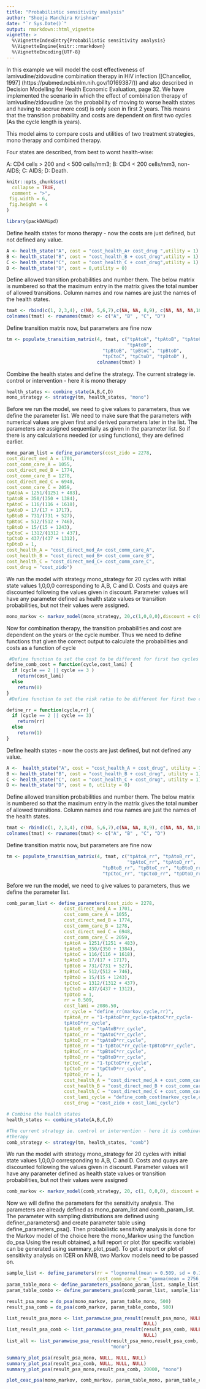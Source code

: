 ---
title: "Probabilistic sensitivity analysis"
author: "Sheeja Manchira Krishnan"
date: "`r Sys.Date()`"
output: rmarkdown::html_vignette
vignette: >
  %\VignetteIndexEntry{Probabilistic sensitivity analysis}
  %\VignetteEngine{knitr::rmarkdown}
  %\VignetteEncoding{UTF-8}
---

In this example we will model the cost effectiveness of lamivudine/zidovudine
combination therapy in HIV infection ([Chancellor, 1997] (https://pubmed.ncbi.nlm.nih.gov/10169387/)) and also described in Decision 
Modelling for Health Economic Evaluation, page 32. We have implemented the 
scenario in which the effect of combination therapy of lamivudine/zidovudine 
(as the probability of moving to worse health states and having to accrue 
more cost) is only seen in first 2 years. This means that the transition 
probability and costs are dependent on first two cycles (As the cycle length is years).

This model aims to compare costs and utilities of two treatment
strategies, mono therapy and combined therapy.

Four states are described, from best to worst health-wise:

A: CD4 cells > 200 and < 500 cells/mm3;
B: CD4 < 200 cells/mm3, non-AIDS;
C: AIDS;
D: Death.
```{r, include = FALSE}
knitr::opts_chunk$set(
  collapse = TRUE,
  comment = ">",
 fig.width = 6, 
 fig.height = 4
)
```

```{r setup}
library(packDAMipd)
```

Define health states for mono therapy - now the costs are just defined, 
but not defined any value.

```{r}
A <- health_state("A", cost = "cost_health_A+ cost_drug ",utility = 1)
B <- health_state("B", cost = "cost_health_B + cost_drug",utility = 1)
C <- health_state("C", cost = "cost_health_C + cost_drug",utility = 1)
D <- health_state("D", cost = 0,utility = 0)
```

Define allowed transition probabilities and number them. The below matrix is 
numbered so that the maximum entry in the matrix gives the total number of 
allowed transitions. Column names and row names are just the names of the 
health states.

```{r}
tmat <- rbind(c(1, 2,3,4), c(NA, 5,6,7),c(NA, NA, 8,9), c(NA, NA, NA,10))
colnames(tmat) <- rownames(tmat) <- c("A", "B" , "C", "D")

```

Define transition matrix now, but parameters are fine now
```{r}
tm <- populate_transition_matrix(4, tmat, c("tpAtoA", "tpAtoB", "tpAtoC", 
                                            "tpAtoD",
                                   "tpBtoB", "tpBtoC", "tpBtoD",
                                   "tpCtoC", "tpCtoD", "tpDtoD" ), 
                                 colnames(tmat) )
```
Combine the health states and define the strategy. The current strategy ie. 
control or intervention - here it is mono therapy


```{r}
health_states <- combine_state(A,B,C,D)
mono_strategy <- strategy(tm, health_states, "mono")

```
Before we run the model, we need to give values to parameters, thus we define 
the parameter list. We need to make sure that the parameters with numerical 
values are given first and derived parameters later in the list. The parameters 
are assigned sequentially as given in the parameter list. So if there is any calculations needed (or using functions), they are defined earlier.

```{r}
mono_param_list = define_parameters(cost_zido = 2278,
cost_direct_med_A = 1701,
cost_comm_care_A = 1055,
cost_direct_med_B = 1774,
cost_comm_care_B = 1278,
cost_direct_med_C = 6948,
cost_comm_care_C = 2059,
tpAtoA = 1251/(1251 + 483),
tpAtoB = 350/(350 + 1384),
tpAtoC = 116/(116 + 1618),
tpAtoD = 17/(17 + 1717),
tpBtoB = 731/(731 + 527),
tpBtoC = 512/(512 + 746),
tpBtoD = 15/(15 + 1243),
tpCtoC = 1312/(1312 + 437),
tpCtoD = 437/(437 + 1312),
tpDtoD = 1,
cost_health_A = "cost_direct_med_A+ cost_comm_care_A",
cost_health_B = "cost_direct_med_B+ cost_comm_care_B",
cost_health_C = "cost_direct_med_C+ cost_comm_care_C",
cost_drug = "cost_zido")
```


We run the model with strategy mono_strategy for 20 cycles with initial state 
values 1,0,0,0 corresponding to A,B, C and D. Costs and quays are discounted 
following the values given in discount. Parameter values will have any parameter defined as health state values or transition probabilities, but not their 
values were assigned.
```{r}
mono_markov <- markov_model(mono_strategy, 20,c(1,0,0,0),discount = c(0.06,0),mono_param_list, method = "half cycle correction",TRUE)
```
Now for combination therapy, the transition probabilities and cost are 
dependent on the years or the cycle number. Thus we need to define functions 
that given the correct output to calculate the probabilities and costs as a 
function of cycle
```{r}
 #Define function to set the cost to be different for first two cycles
define_comb_cost = function(cycle,cost_lami) {
  if (cycle == 2 || cycle == 3 )
    return(cost_lami)
  else
    return(0)
}
 #Define function to set the risk ratio to be different for first two cycles

define_rr = function(cycle,rr) {
  if (cycle == 2 || cycle == 3)
    return(rr)
  else
    return(1)
}
```

 Define health states - now the costs are just defined, but not defined any 
 value.
```{r}
A <-  health_state("A", cost = "cost_health_A + cost_drug", utility = 1)
B <- health_state("B", cost = "cost_health_B + cost_drug", utility = 1)
C <- health_state("C", cost = "cost_health_C + cost_drug", utility = 1)
D <- health_state("D", cost = 0, utility = 0)

```

Define allowed transition probabilities and number them. The below matrix is 
numbered so that the maximum entry in the matrix gives the total number of 
allowed transitions. Column names and row names are just the names of the 
health states.


```{r}
tmat <- rbind(c(1, 2,3,4), c(NA, 5,6,7),c(NA, NA, 8,9), c(NA, NA, NA,10))
colnames(tmat) <- rownames(tmat) <- c("A", "B" , "C", "D")

```


 Define transition matrix now, but parameters are fine now
```{r}
tm <- populate_transition_matrix(4, tmat, c("tpAtoA_rr", "tpAtoB_rr", 
                                            "tpAtoC_rr", "tpAtoD_rr",
                                   "tpBtoB_rr", "tpBtoC_rr", "tpBtoD_rr",
                                   "tpCtoC_rr", "tpCtoD_rr", "tpDtoD_rr" ), colnames(tmat) )

```
Before we run the model, we need to give values to parameters, thus we define 
the parameter list.
```{r}
comb_param_list <- define_parameters(cost_zido = 2278,
                     cost_direct_med_A = 1701,
                     cost_comm_care_A = 1055,
                     cost_direct_med_B = 1774,
                     cost_comm_care_B = 1278,
                     cost_direct_med_C = 6948,
                     cost_comm_care_C = 2059,
                     tpAtoA = 1251/(1251 + 483),
                     tpAtoB = 350/(350 + 1384),
                     tpAtoC = 116/(116 + 1618),
                     tpAtoD = 17/(17 + 1717),
                     tpBtoB = 731/(731 + 527),
                     tpBtoC = 512/(512 + 746),
                     tpBtoD = 15/(15 + 1243),
                     tpCtoC = 1312/(1312 + 437),
                     tpCtoD = 437/(437 + 1312),
                     tpDtoD = 1,
                     rr = 0.509,
                     cost_lami = 2086.50,
                     rr_cycle = "define_rr(markov_cycle,rr)",
                     tpAtoA_rr = "1-tpAtoB*rr_cycle-tpAtoC*rr_cycle-
                     tpAtoD*rr_cycle",
                     tpAtoB_rr = "tpAtoB*rr_cycle",
                     tpAtoC_rr = "tpAtoC*rr_cycle",
                     tpAtoD_rr = "tpAtoD*rr_cycle",
                     tpBtoB_rr = "1-tpBtoC*rr_cycle-tpBtoD*rr_cycle",
                     tpBtoC_rr = "tpBtoC*rr_cycle",
                     tpBtoD_rr = "tpBtoD*rr_cycle",
                     tpCtoC_rr = "1-tpCtoD*rr_cycle",
                     tpCtoD_rr = "tpCtoD*rr_cycle",
                     tpDtoD_rr = 1,
                     cost_health_A = "cost_direct_med_A + cost_comm_care_A",
                     cost_health_B = "cost_direct_med_B + cost_comm_care_B",
                     cost_health_C = "cost_direct_med_C + cost_comm_care_C",
                     cost_lami_cycle = "define_comb_cost(markov_cycle,cost_lami)",
                     cost_drug = "cost_zido + cost_lami_cycle")
```


```{r}
# Combine the health states
health_states <- combine_state(A,B,C,D)

#The current strategy ie. control or intervention - here it is combination 
#therapy
comb_strategy <- strategy(tm, health_states, "comb")

```

We run the model with strategy mono_strategy for 20 cycles with initial state 
values 1,0,0,0 corresponding to A,B, C and D. Costs and quays are discounted
following the values given in discount. Parameter values will have any parameter defined as health state values or transition probabilities, but not their 
values were assigned

```{r}
comb_markov <- markov_model(comb_strategy, 20, c(1, 0,0,0), discount = c(0.06,0.0),comb_param_list, method = "half cycle correction", TRUE)
```

Now we will define the parameters for the sensitivity analysis. The parameters 
are already defined as mono_param_list and comb_param_list. The parameter with sampling distributions are defined using definer_parameters() and create 
parameter table using define_parameters_psa(). Then probabilistic sensitivity 
analysis is done for the Markov model of the choice here the mono_Markov using 
the function do_psa Using the result obtained, a full report or plot (for 
specific variable) can be generated using summary_plot_psa(). To get a report 
or plot of sensitivity analysis on  ICER on NMB, two Markov models need to be 
passed on.

```{r}
sample_list <- define_parameters(rr = "lognormal(mean = 0.509, sd = 0.173)",
                                 cost_comm_care_C = "gamma(mean = 2756, sd = sqrt(2756))")
param_table_mono <- define_parameters_psa(mono_param_list, sample_list)
param_table_combo <- define_parameters_psa(comb_param_list, sample_list)

result_psa_mono = do_psa(mono_markov, param_table_mono, 500)
result_psa_comb = do_psa(comb_markov, param_table_combo, 500)

list_result_psa_mono <- list_paramwise_psa_result(result_psa_mono, NULL, NULL, 
                                                  NULL)
list_result_psa_comb <- list_paramwise_psa_result(result_psa_comb, NULL, NULL, 
                                                  NULL)
list_all <- list_paramwise_psa_result(result_psa_mono,result_psa_comb, 20000, 
                                      "mono")

summary_plot_psa(result_psa_mono, NULL, NULL, NULL)
summary_plot_psa(result_psa_comb, NULL, NULL, NULL)
summary_plot_psa(result_psa_mono,result_psa_comb, 20000, "mono")

plot_ceac_psa(mono_markov, comb_markov, param_table_mono, param_table_combo, c(1000, 2000, 3000, 4000, 5000, 6000, 7000, 8000, 9000, 10000), 500, "mono")
```
